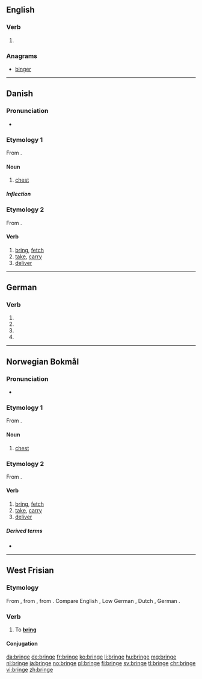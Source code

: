{{also|brînge}}
==English==

===Verb===
{{head|en|verb}}

# {{obsolete spelling of|bring|lang=en}}

===Anagrams===
* [[binger#English|binger]]

----

==Danish==

===Pronunciation===
* {{IPA|/brenɡə/|[ˈb̥ʁæŋə]|lang=da}}

===Etymology 1===
From {{etyl|non|da}} {{m|non|bringa}}.

====Noun====
{{da-noun|n|r}}

# [[chest]]

=====Inflection=====
{{da-noun-infl|n|r}}

===Etymology 2===
From {{etyl|gml|da}} {{m|gml|bringen}}.

====Verb====
{{da-verb|bring|bringe|bringer|bragte|er/har|bragt}}

# [[bring]], [[fetch]]
# [[take]], [[carry]]
# [[deliver]]

----

==German==

===Verb===
{{head|de|verb form}}

# {{de-verb form of|bringen|1|s|g}}
# {{de-verb form of|bringen|1|s|k1}}
# {{de-verb form of|bringen|3|s|k1}}
# {{de-verb form of|bringen|i|s}}

----

==Norwegian Bokmål==

===Pronunciation===
* {{IPA|/brinɡə/|lang=nb}}

===Etymology 1===
From {{etyl|non|nb}} {{m|nb|bringa}}.

====Noun====
{{nb-noun-f1}}

# [[chest]]

===Etymology 2===
From {{etyl|gml|nb}} {{m|nb|bringen}}.

====Verb====
{{nb-verb|bringer|brakte|past_tense2=bragte|brakt|past_part2=bragt}}

# [[bring]], [[fetch]]
# [[take]], [[carry]]
# [[deliver]]

=====Derived terms=====
* {{l|nb|tilbringe}}

----

==West Frisian==

===Etymology===
From {{etyl|ofs|fy}} {{m|ofs|bringa}}, from {{etyl|gem-pro|fy}} {{m|gem-pro|*bringaną}}, from {{etyl|ine-pro|fy}} {{m|ine-pro|*bhrenk}}. Compare English {{m|en|bring}}, Low German {{m|nds|bringen}}, Dutch {{m|nl|brengen}}, German {{m|de|bringen}}.

===Verb===
{{head|fy|verb}}

# To '''[[bring]]'''

====Conjugation====
{{fy-conj|bring|bringst|bringt|bringe|brocht|brochtst|brocht|brochten|bringend|bring|hawwe|brocht}}

[[da:bringe]]
[[de:bringe]]
[[fr:bringe]]
[[ko:bringe]]
[[li:bringe]]
[[hu:bringe]]
[[mg:bringe]]
[[nl:bringe]]
[[ja:bringe]]
[[no:bringe]]
[[pl:bringe]]
[[fi:bringe]]
[[sv:bringe]]
[[tl:bringe]]
[[chr:bringe]]
[[vi:bringe]]
[[zh:bringe]]